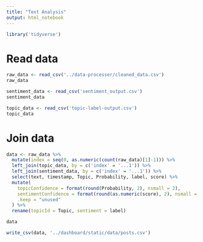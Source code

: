 ```yaml
---
title: "Text Analysis"
output: html_notebook
---
```



```r
library('tidyverse')
```

# Read data

```r
raw_data <- read_csv('../data-processer/cleaned_data.csv')
raw_data
```

```r
sentiment_data <- read_csv('sentiment_output.csv')
sentiment_data
```

```r
topic_data <- read_csv('topic-label-output.csv')
topic_data
```

# Join data

```r
data <- raw_data %>%
  mutate(index = seq(0, as.numeric(count(raw_data)[1]-1))) %>%
  left_join(topic_data, by = c('index' = '...1')) %>%
  left_join(sentiment_data, by = c('index' = '...1')) %>%
  select(text, timestamp, Topic, Probability, label, score) %>%
  mutate(
    topicConfidence = format(round(Probability, 2), nsmall = 2),
    sentimentConfidence = format(round(as.numeric(score), 2), nsmall = 2),
    .keep = "unused"
  ) %>%
  rename(topicId = Topic, sentiment = label)

data
```

```r
write_csv(data, '../dashboard/static/data/posts.csv')
```


